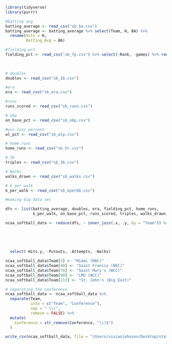 ```r
library(tidyverse)
library(purrr)
```

```r
#batting avg
batting_average <- read_csv("sb_ba.csv")
batting_average <- batting_average %>% select(Team, H, BA) %>%
  rename(Hits = H,
         Batting_Avg = BA)

#fielding pct
fielding_pct <- read_csv("sb_fp.csv") %>% select(-Rank, -games) %>% rename(Putouts = putouts,
                                                                           Attempts = attempts,
                                                                           Fielding_Pct = `fielding_pct`)

# doubles 
doubles <- read_csv("sb_2b.csv")

#era 
era <- read_csv("sb_era.csv")

#runs 
runs_scored <- read_csv("sb_runs.csv")

# obp 
on_base_pct <- read_csv("sb_obp.csv")

#win loss percent 
wl_pct <- read_csv("sb_wlp.csv")

# home runs 
home_runs <- read_csv("sb_hr.csv")

# 3b
triples <- read_csv("sb_3b.csv")

# Walks
walks_drawn <- read_csv("sb_walks.csv")

# k per walk 
k_per_walk <- read_csv("sb_kperbb.csv")
```

```r
#making big data set

dfs <- list(batting_average, doubles, era, fielding_pct, home_runs,
            k_per_walk, on_base_pct, runs_scored, triples, walks_drawn, wl_pct)

ncaa_softball_data <- reduce(dfs, ~ inner_join(.x, .y, by = "Team")) %>% rename(Hits = Hits.x,
                                                                                `3B` = Triples,
                                                                                `3B_Per_Game` = Triples_Per_Game,
                                                                                Win_Loss_Pct = win_loss_percent,
                                                                                On_Base_Pct = On_Base_Percent,
                                                                                Runs_Allowed = Runs) %>%
  select(-Hits.y, -Putouts, -Attempts, -Walks)

ncaa_softball_data$Team[3] <- "Miami (MAC)"
ncaa_softball_data$Team[40] <- "Saint Francis (NEC)"
ncaa_softball_data$Team[78] <- "Saint Mary's (WCC)"
ncaa_softball_data$Team[90] <- "LMU (WCC)"
ncaa_softball_data$Team[213] <- "St. John's (Big East)"

```

```r
# separating the conference 
ncaa_softball_data <- ncaa_softball_data %>%
  separate(Team,
           into = c("Team", "Conference"),
           sep = " \\(",
           remove = FALSE) %>%
  mutate(
    Conference = str_remove(Conference, "\\)$")
  )
```

```r
write_csv(ncaa_softball_data, file = "/Users/vivianjohnson/Desktop/stat_289_score_new/vgjohn/ncaa_softball_module/exploration/ncaa_softball_data.csv")
```

